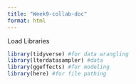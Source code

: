 ```yaml
---
title: "Week9-collab-doc"
format: html
---
```


Load Libraries
```r
library(tidyverse) #for data wrangling
library(lterdatasampler) #data
library(ggeffects) #for modeling
library(here) #for file pathing
```